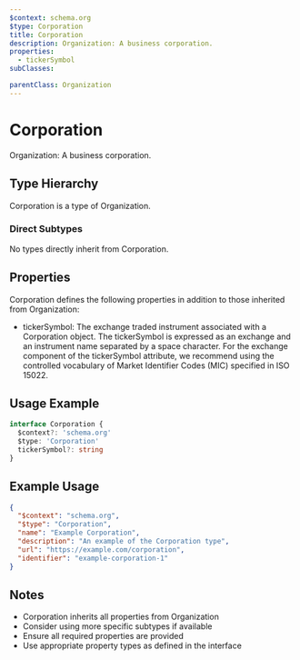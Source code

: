 ```yaml
---
$context: schema.org
$type: Corporation
title: Corporation
description: Organization: A business corporation.
properties:
  - tickerSymbol
subClasses:

parentClass: Organization
---
```


# Corporation

Organization: A business corporation.

## Type Hierarchy

Corporation is a type of Organization.

### Direct Subtypes

No types directly inherit from Corporation.

## Properties

Corporation defines the following properties in addition to those inherited from Organization:

- tickerSymbol: The exchange traded instrument associated with a Corporation object. The tickerSymbol is expressed as an exchange and an instrument name separated by a space character. For the exchange component of the tickerSymbol attribute, we recommend using the controlled vocabulary of Market Identifier Codes (MIC) specified in ISO 15022.

## Usage Example

```typescript
interface Corporation {
  $context?: 'schema.org'
  $type: 'Corporation'
  tickerSymbol?: string
}
```

## Example Usage

```json
{
  "$context": "schema.org",
  "$type": "Corporation",
  "name": "Example Corporation",
  "description": "An example of the Corporation type",
  "url": "https://example.com/corporation",
  "identifier": "example-corporation-1"
}
```

## Notes

- Corporation inherits all properties from Organization
- Consider using more specific subtypes if available
- Ensure all required properties are provided
- Use appropriate property types as defined in the interface
